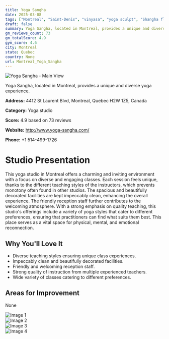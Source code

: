 ```yaml
---
title: Yoga Sangha
date: 2025-03-08
tags: ["Montreal", "Saint-Denis", "vinyasa", "yoga sculpt", "Shangha flow", "welcoming atmosphere", "clean facilities", "Montreal"]  
draft: false
summary: Yoga Sangha, located in Montreal, provides a unique and diverse yoga experience.
gm_reviews_count: 73
gm_totalScore: 4.9
gym_score: 4.6
city: Montreal
state: Quebec
country: None
url: Montreal_Yoga_Sangha
---
```


<div className="aspect-[16/9] relative my-8">
  <img 
    src="https://lh5.googleusercontent.com/p/AF1QipNH5wy_d3BclzvPTja15ykq2LsIXbxhN1BfCJPV=w1920-h1080-k-no"
    alt="Yoga Sangha - Main View"
    className="object-cover absolute inset-0 w-full h-full rounded-lg"
  />
</div>

Yoga Sangha, located in Montreal, provides a unique and diverse yoga experience.

**Address:** 4412 St Laurent Blvd, Montreal, Quebec H2W 1Z5, Canada

**Category:** Yoga studio

**Score:** 4.9 based on 73 reviews

**Website:** http://www.yoga-sangha.com/

**Phone:** +1 514-499-1726

# Studio Presentation

This yoga studio in Montreal offers a charming and inviting environment with a focus on diverse and engaging classes. Each session feels unique, thanks to the different teaching styles of the instructors, which prevents monotony often found in other studios. The spacious and beautifully decorated facilities are kept impeccably clean, enhancing the overall experience. The friendly reception staff further contributes to the welcoming atmosphere. With a strong emphasis on quality teaching, this studio's offerings include a variety of yoga styles that cater to different preferences, ensuring that practitioners can find what suits them best. This place serves as a vital space for physical, mental, and emotional reconnection.

## Why You'll Love It

- Diverse teaching styles ensuring unique class experiences.
- Impeccably clean and beautifully decorated facilities.
- Friendly and welcoming reception staff.
- Strong quality of instruction from multiple experienced teachers.
- Wide variety of classes catering to different preferences.

## Areas for Improvement

None

<div className="grid grid-cols-1 xl:grid-cols-2 gap-4 my-8">
<div className="aspect-[4/3] relative"><img src="https://lh3.googleusercontent.com/gps-cs-s/AB5caB_LZuu8fl2rV6PI3i4geQm2oHAZvqPNVeeUxvCDynK0bQj71dxBD721fgq5p8rTFoe0vRhYv3d7WmMr7Q5i_osMTiNksEEgtPj36efw5lsl-Qdm55qctAnTTO1nPzc-beeHd_L8=w1920-h1080-k-no" alt="Image 1" className="object-cover absolute inset-0 w-full h-full rounded-lg" /></div>
<div className="aspect-[4/3] relative"><img src="https://lh3.googleusercontent.com/gps-cs-s/AB5caB_sMUItBIYTFBL32u1g7cxve_LrvFy7uXr_s4p6SeZ2xz6vZ1MwKH3R8k8ISevz0sUqL_TMssNNmJhnJl-O2QKRK64T0QzU3v7NauqUsLW0562BTXSFYj_bDHMK1OeO-tFtqufH=w1920-h1080-k-no" alt="Image 2" className="object-cover absolute inset-0 w-full h-full rounded-lg" /></div>
<div className="aspect-[4/3] relative"><img src="https://lh5.googleusercontent.com/p/AF1QipOdeAl62ND3Vm7ThKma49E8fKdJRwhjCOtYJFDL=w1920-h1080-k-no" alt="Image 3" className="object-cover absolute inset-0 w-full h-full rounded-lg" /></div>
<div className="aspect-[4/3] relative"><img src="https://lh3.googleusercontent.com/gps-cs-s/AB5caB-rUgd4Un-cN6ZDwOyKd1VrjE31a-GaInVGnI5ZMyQqgE0RCaf--P7Uji0ItRCwLl0aPUB1mVaKnSBov-MfY8vvehKS2c-gJB7l7rNuLWN6Hn3dLSTiKBkHgtBNp8YtLvc6NGCxgg=w1920-h1080-k-no" alt="Image 4" className="object-cover absolute inset-0 w-full h-full rounded-lg" /></div>
</div>